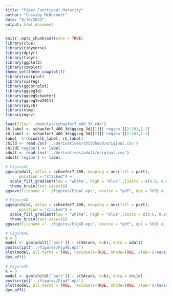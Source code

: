 ```yaml
---
title: "Piper Functional Maturity"
author: "Cassidy McDermott"
date: "8/19/2023"
output: html_document
---
```


```r
knitr::opts_chunk$set(echo = TRUE)
library(clue)
library(tidyverse)
library(dplyr)
library(tidyr)
library(ggplot2)
library(cowplot)
theme_set(theme_cowplot())
library(corrplot)
library(visreg)
library(ggcorrplot)
library(ggseg3d)
library(ggsegSchaefer)
library(ggsegYeo2011)
library(psych)
library(nlme)
library(mgcv)

load(file="../modules/schaefer7_400_3d.rda")
lh_label <- schaefer7_400_3d$ggseg_3d[[1]]['region'][2:201,1:1]
rh_label <- schaefer7_400_3d$ggseg_3d[[2]]['region'][2:201,1:1]
label  <-rbind(lh_label, rh_label)
child <- read.csv('../derivatives/childhood/original.csv')
child['region'] <- label
adult <- read.csv('../derivatives/adult/original.csv')
adult['region'] <- label
```

```r
# Figure4C
ggseg(adult, atlas = schaefer7_400, mapping = aes(fill = part), 
      position = "stacked") +
  scale_fill_gradient(low = "white", high = "blue" ,limits = c(0.6, 0.85)) +
  theme_brain(text.size=16)
ggsave(filename ='../figures/Fig4C.eps', device = "pdf", dpi = 500) #, width = .5 , height = .5

# Figure4D
ggseg(child, atlas = schaefer7_400, mapping = aes(fill = part), 
      position = "stacked") +
  scale_fill_gradient(low = "white", high = "blue",limits = c(0.6, 0.85)) +
  theme_brain(text.size=16)
ggsave(filename ='../figures/Fig4D.eps', device = "pdf", dpi = 500) #, width = .5 , height = .5

# Figure4E
k = 3
model <- gam(adult[['part']] ~ s(SArank, k=k), data = adult)
postscript('../figures/Fig4E.eps') 
plot(model, all.terms = TRUE, residuals=TRUE, shade=TRUE, xlab='S-Aaxis', ylab='Participation Coefficient (z-scored)')
dev.off()

# Figure4F
k = 3
model <- gam(child[['part']] ~ s(SArank, k=k), data = child)
postscript('../figures/Fig4F.eps') 
plot(model, all.terms = TRUE, residuals=TRUE, shade=TRUE, xlab='S-Aaxis', ylab='Participation Coefficient (z-scored)')
dev.off()
```
